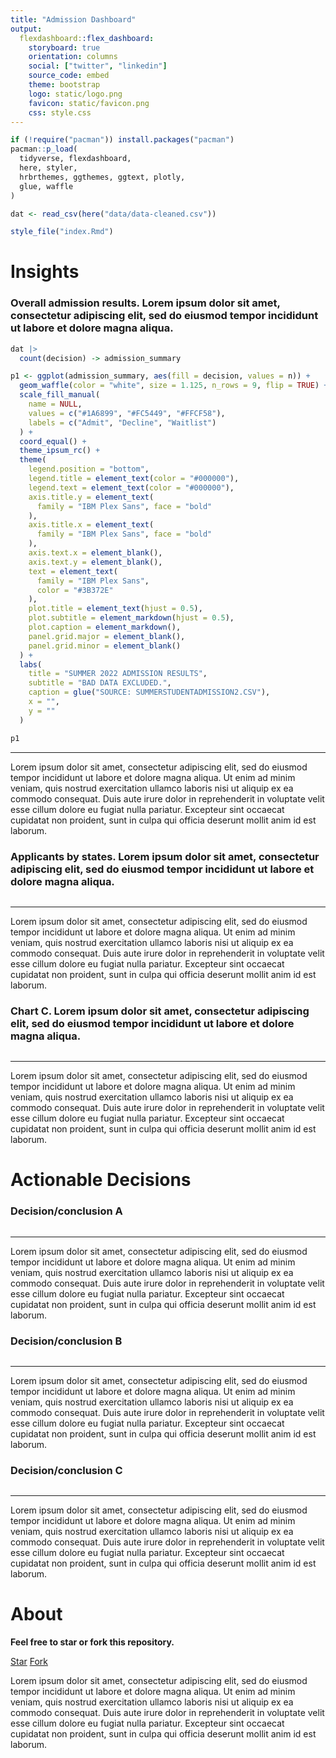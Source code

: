 ```yaml
---
title: "Admission Dashboard"
output: 
  flexdashboard::flex_dashboard:
    storyboard: true
    orientation: columns
    social: ["twitter", "linkedin"]
    source_code: embed
    theme: bootstrap
    logo: static/logo.png
    favicon: static/favicon.png
    css: style.css
---
```


```r
if (!require("pacman")) install.packages("pacman")
pacman::p_load(
  tidyverse, flexdashboard,
  here, styler,
  hrbrthemes, ggthemes, ggtext, plotly,
  glue, waffle
)

dat <- read_csv(here("data/data-cleaned.csv"))

style_file("index.Rmd")
```

Insights {.storyboard data-icon="fa-chart-line" data-commentary-width=200}
===================================== 


### **Overall admission results.** Lorem ipsum dolor sit amet, consectetur adipiscing elit, sed do eiusmod tempor incididunt ut labore et dolore magna aliqua.

```r
dat |>
  count(decision) -> admission_summary

p1 <- ggplot(admission_summary, aes(fill = decision, values = n)) +
  geom_waffle(color = "white", size = 1.125, n_rows = 9, flip = TRUE) +
  scale_fill_manual(
    name = NULL,
    values = c("#1A6899", "#FC5449", "#FFCF58"),
    labels = c("Admit", "Decline", "Waitlist")
  ) +
  coord_equal() +
  theme_ipsum_rc() +
  theme(
    legend.position = "bottom",
    legend.title = element_text(color = "#000000"),
    legend.text = element_text(color = "#000000"),
    axis.title.y = element_text(
      family = "IBM Plex Sans", face = "bold"
    ),
    axis.title.x = element_text(
      family = "IBM Plex Sans", face = "bold"
    ),
    axis.text.x = element_blank(),
    axis.text.y = element_blank(),
    text = element_text(
      family = "IBM Plex Sans",
      color = "#3B372E"
    ),
    plot.title = element_text(hjust = 0.5),
    plot.subtitle = element_markdown(hjust = 0.5),
    plot.caption = element_markdown(),
    panel.grid.major = element_blank(),
    panel.grid.minor = element_blank()
  ) +
  labs(
    title = "SUMMER 2022 ADMISSION RESULTS",
    subtitle = "BAD DATA EXCLUDED.",
    caption = glue("SOURCE: SUMMERSTUDENTADMISSION2.CSV"),
    x = "",
    y = ""
  )

p1
```

***

Lorem ipsum dolor sit amet, consectetur adipiscing elit, sed do eiusmod tempor incididunt ut labore et dolore magna aliqua. Ut enim ad minim veniam, quis nostrud exercitation ullamco laboris nisi ut aliquip ex ea commodo consequat. Duis aute irure dolor in reprehenderit in voluptate velit esse cillum dolore eu fugiat nulla pariatur. Excepteur sint occaecat cupidatat non proident, sunt in culpa qui officia deserunt mollit anim id est laborum.

### **Applicants by states.** Lorem ipsum dolor sit amet, consectetur adipiscing elit, sed do eiusmod tempor incididunt ut labore et dolore magna aliqua. 

```r

```

*** 

Lorem ipsum dolor sit amet, consectetur adipiscing elit, sed do eiusmod tempor incididunt ut labore et dolore magna aliqua. Ut enim ad minim veniam, quis nostrud exercitation ullamco laboris nisi ut aliquip ex ea commodo consequat. Duis aute irure dolor in reprehenderit in voluptate velit esse cillum dolore eu fugiat nulla pariatur. Excepteur sint occaecat cupidatat non proident, sunt in culpa qui officia deserunt mollit anim id est laborum.

### **Chart C.** Lorem ipsum dolor sit amet, consectetur adipiscing elit, sed do eiusmod tempor incididunt ut labore et dolore magna aliqua. 

```r

```

*** 

Lorem ipsum dolor sit amet, consectetur adipiscing elit, sed do eiusmod tempor incididunt ut labore et dolore magna aliqua. Ut enim ad minim veniam, quis nostrud exercitation ullamco laboris nisi ut aliquip ex ea commodo consequat. Duis aute irure dolor in reprehenderit in voluptate velit esse cillum dolore eu fugiat nulla pariatur. Excepteur sint occaecat cupidatat non proident, sunt in culpa qui officia deserunt mollit anim id est laborum.


Actionable Decisions {.storyboard data-icon="fa-graduation-cap"}
===================================== 


### **Decision/conclusion A**

```r

```

*** 

Lorem ipsum dolor sit amet, consectetur adipiscing elit, sed do eiusmod tempor incididunt ut labore et dolore magna aliqua. Ut enim ad minim veniam, quis nostrud exercitation ullamco laboris nisi ut aliquip ex ea commodo consequat. Duis aute irure dolor in reprehenderit in voluptate velit esse cillum dolore eu fugiat nulla pariatur. Excepteur sint occaecat cupidatat non proident, sunt in culpa qui officia deserunt mollit anim id est laborum.

### **Decision/conclusion B**

```r

```

*** 

Lorem ipsum dolor sit amet, consectetur adipiscing elit, sed do eiusmod tempor incididunt ut labore et dolore magna aliqua. Ut enim ad minim veniam, quis nostrud exercitation ullamco laboris nisi ut aliquip ex ea commodo consequat. Duis aute irure dolor in reprehenderit in voluptate velit esse cillum dolore eu fugiat nulla pariatur. Excepteur sint occaecat cupidatat non proident, sunt in culpa qui officia deserunt mollit anim id est laborum.

### **Decision/conclusion C**

```r

```

*** 

Lorem ipsum dolor sit amet, consectetur adipiscing elit, sed do eiusmod tempor incididunt ut labore et dolore magna aliqua. Ut enim ad minim veniam, quis nostrud exercitation ullamco laboris nisi ut aliquip ex ea commodo consequat. Duis aute irure dolor in reprehenderit in voluptate velit esse cillum dolore eu fugiat nulla pariatur. Excepteur sint occaecat cupidatat non proident, sunt in culpa qui officia deserunt mollit anim id est laborum.


About {data-icon="fa-info"}
=====================================

**Feel free to star or fork this repository.**

<p>
<a class="github-button" href="https://github.com/celeritasml/storytelling-admission" data-icon="octicon-star" data-size="large" aria-label="Star celeritasml/storytelling-admission on GitHub">Star</a>
<a class="github-button" href="https://github.com/celeritasml/storytelling-admission/fork" data-icon="octicon-repo-forked" data-size="large" aria-label="Fork celeritasml/storytelling-admission on GitHub">Fork</a>
</p>

<script async defer src="https://buttons.github.io/buttons.js"></script>

Lorem ipsum dolor sit amet, consectetur adipiscing elit, sed do eiusmod tempor incididunt ut labore et dolore magna aliqua. Ut enim ad minim veniam, quis nostrud exercitation ullamco laboris nisi ut aliquip ex ea commodo consequat. Duis aute irure dolor in reprehenderit in voluptate velit esse cillum dolore eu fugiat nulla pariatur. Excepteur sint occaecat cupidatat non proident, sunt in culpa qui officia deserunt mollit anim id est laborum.

